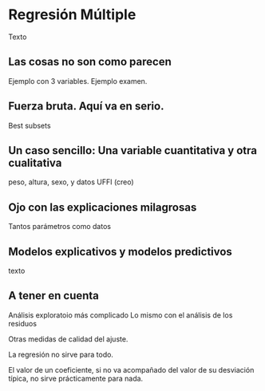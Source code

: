# Regresión Múltiple

Texto

## Las cosas no son como parecen

Ejemplo con 3 variables. Ejemplo examen.

## Fuerza bruta. Aquí va en serio.

Best subsets

## Un caso sencillo: Una variable cuantitativa y otra cualitativa

peso, altura, sexo, y datos UFFI (creo)

## Ojo con las explicaciones milagrosas

Tantos parámetros como datos

## Modelos explicativos y modelos predictivos

texto

## A tener en cuenta

Análisis exploratoio más complicado Lo mismo con el análisis de los residuos

Otras medidas de calidad del ajuste.

La regresión no sirve para todo.

El valor de un coeficiente, si no va acompañado del valor de su desviación típica, no sirve prácticamente para nada.
